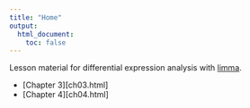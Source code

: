 ```yaml
---
title: "Home"
output:
  html_document:
    toc: false
---
```


Lesson material for differential expression analysis with [limma][].

* [Chapter 3][ch03.html]
* [Chapter 4][ch04.html]

[limma]: https://bioconductor.org/packages/release/bioc/html/limma.html
